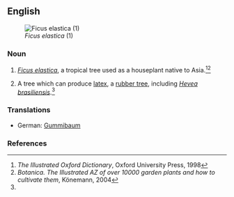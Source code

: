 ==English==
[[Image:Ficus elastica1.jpg|thumb|''Ficus elastica'' (1)]]

===Noun===
{{en-noun|rubber plants}}

# {{botany}} ''[[Ficus elastica]]'', a tropical tree used as a houseplant native to Asia.<ref name="Illustr. Oxford 1998">''The Illustrated Oxford Dictionary'', Oxford University Press, 1998</ref><ref>''Botanica. The Illustrated AZ of over 10000 garden plants and how to cultivate them'', Könemann, 2004</ref>
# {{botany}} A tree which can produce [[latex]], a [[rubber tree]], including ''[[Hevea brasiliensis]]''.<ref name="Illustr. Oxford 1998"/>

===Translations===
{{rfc-level|Translations at L3+ (AutoFormat would have corrected level of Translations)}}
*German: [[Gummibaum]] {{m}}

===References===
<references/>